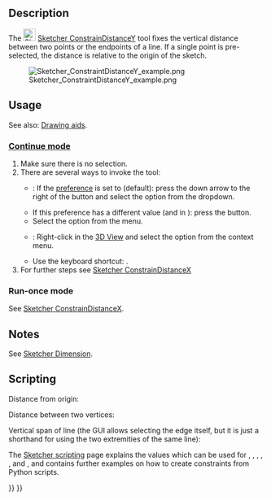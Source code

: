 <languages/>

{{Docnav
|[[Sketcher_ConstrainDistanceX|Horizontal Dimension]]
|[[Sketcher_ConstrainDistance|Distance Dimension]]
|[[Sketcher_Workbench|Sketcher]]
|IconL=Sketcher_ConstrainDistanceX.svg‎
|IconR=Sketcher_ConstrainDistance.svg
|IconC=Workbench_Sketcher.svg
}}

<div class="mw-translate-fuzzy">
{{GuiCommand/sv
|Name=Sketcher ConstrainDistanceY
|Name/sv=Sketcher ConstrainDistanceY
|Workbenches=[[Sketcher Workbench/sv|Sketcher]]
|MenuLocation=Sketch → Sketcher geometries → Constrain vertical distance
|Shortcut=Shift+V
|SeeAlso=[[Sketcher_ConstrainDistanceX/sv|Constraint HorizontalDistance]], [[Sketcher_ConstrainDistance/sv|Constraint Length]]
}}
</div>

==Description==

The [[Image:Sketcher_ConstrainDistanceY.svg|24px]] [[Sketcher_ConstrainDistanceY|Sketcher ConstrainDistanceY]] tool 
fixes the vertical distance between two points or the endpoints of a line. If a single point is pre-selected, the distance is relative to the origin of the sketch.

[[File:Sketcher ConstraintDistanceY example.png]]

==Usage==

See also: [[Sketcher_Workbench#Drawing_aids|Drawing aids]].

===[[Sketcher_Workbench#Continue_modes|Continue mode]]===

# Make sure there is no selection.
# There are several ways to invoke the tool:
#* {{Version|1.0}}: If the {{MenuCommand|Dimensioning constraints}} [[Sketcher_Preferences#General|preference]] is set to {{Value|Single tool}} (default): press the down arrow to the right of the {{Button|[[Image:Sketcher_Dimension.svg||x16px]][[Image:Toolbar_flyout_arrow.svg|x16px]]}} button and select the {{MenuCommand|[[Image:Sketcher_ConstrainDistanceY.svg|16px]] Vertical Dimension}} option from the dropdown.
#* If this preference has a different value (and in {{VersionMinus|0.21}}): press the {{Button|[[Image:Sketcher_ConstrainDistanceY.svg|16px]] [[Sketcher_ConstrainDistanceY|Vertical Dimension]]}} button.
#* Select the {{MenuCommand|Sketch → Constraints → [[Image:Sketcher_ConstrainDistanceY.svg|16px]] Vertical Dimension}} option from the menu.
#* {{Version|1.0}}: Right-click in the [[3D_View|3D View]] and select the {{MenuCommand|Dimension → [[Image:Sketcher_ConstrainDistanceY.svg|16px]] Vertical Dimension}} option from the context menu.
#* Use the keyboard shortcut: {{KEY|I}}.
# For further steps see [[Sketcher_ConstrainDistanceX#Continue_mode|Sketcher ConstrainDistanceX]]

===Run-once mode===

See [[Sketcher_ConstrainDistanceX#Run-once_mode|Sketcher ConstrainDistanceX]].

==Notes==

See [[Sketcher_Dimension#Notes|Sketcher Dimension]].

== Scripting ==

Distance from origin:

{{Code|code=Sketch.addConstraint(Sketcher.Constraint('DistanceY', Edge, PointOfEdge, -1, 1, App.Units.Quantity('123.0 mm')))}}

Distance between two vertices:

{{Code|code=Sketch.addConstraint(Sketcher.Constraint('DistanceY', Edge1, PointOfEdge1, Edge2, PointOfEdge2, App.Units.Quantity('123.0 mm')))}}

Vertical span of line (the GUI allows selecting the edge itself, but it is just a shorthand for using the two extremities of the same line):

{{Code|code=Sketch.addConstraint(Sketcher.Constraint('DistanceY', Line, 1, Line, 2, App.Units.Quantity('123.0 mm')))}}

The [[Sketcher_scripting|Sketcher scripting]] page explains the values which can be used for {{incode|Edge}}, {{incode|Edge1}}, {{incode|Edge2}}, {{incode|PointOfEdge}}, {{incode| PointOfEdge1}}, {{incode| PointOfEdge2}} and {{incode|Line}}, and contains further examples on how to create constraints from Python scripts.


{{Docnav
|[[Sketcher_ConstrainDistanceX|Horizontal Dimension]]
|[[Sketcher_ConstrainDistance|Distance Dimension]]
|[[Sketcher_Workbench|Sketcher]]
|IconL=Sketcher_ConstrainDistanceX.svg‎
|IconR=Sketcher_ConstrainDistance.svg
|IconC=Workbench_Sketcher.svg
}}

{{Sketcher_Tools_navi{{#translation:}}}}
{{Userdocnavi{{#translation:}}}}